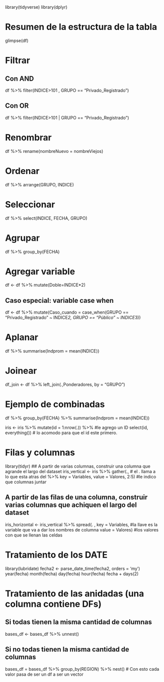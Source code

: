 library(tidyverse)
library(dplyr)

# Resumen de la estructura de la tabla
glimpse(df)

# Filtrar
## Con AND
df %>% 
  filter(INDICE>101 , GRUPO == "Privado_Registrado")

## Con OR
df %>% 
  filter(INDICE>101 | GRUPO == "Privado_Registrado")

# Renombrar
df %>% 
  rename(nombreNuevo = nombreViejos)
  
# Ordenar
df %>% 
  arrange(GRUPO, INDICE)
  
# Seleccionar
df %>% 
  select(INDICE, FECHA, GRUPO)

# Agrupar
df %>% 
  group_by(FECHA)

# Agregar variable
df <- df %>% 
  mutate(Doble=INDICE*2)
  
## Caso especial: variable case when
df <- df %>% 
  mutate(Caso_cuando = case_when(GRUPO == "Privado_Registrado"   ~ INDICE*2,
                                 GRUPO == "Público"              ~ INDICE*3))

# Aplanar
df %>% 
  summarise(Indprom = mean(INDICE))
  
# Joinear
df_join <- df %>% 
  left_join(.,Ponderadores, by = "GRUPO")
  
# Ejemplo de combinadas
df %>% 
  group_by(FECHA) %>%
  summarise(Indprom = mean(INDICE))
  
iris <- iris %>% 
  mutate(id = 1:nrow(.)) %>%  #le agrego un ID
  select(id, everything()) # lo acomodo para que el id este primero. 

# Filas y columnas
library(tidyr)
## A partir de varias columnas, construir una columna que agrande el largo del dataset 
iris_vertical <- iris %>% gather(., # el . llama a lo que esta atras del %>% 
                                 key   = Variables,
                                 value = Valores,
                                 2:5) #le indico que columnas juntar

## A partir de las filas de una columna, construir varias columnas que achiquen el largo del dataset
iris_horizontal <- iris_vertical %>%
  spread(. ,
         key   = Variables, #la llave es la variable que va a dar los nombres de columna
         value = Valores) #los valores con que se llenan las celdas
 
# Tratamiento de los DATE
library(lubridate)
fecha2 <- parse_date_time(fecha2, orders = 'my')
year(fecha)
month(fecha)
day(fecha)
hour(fecha)
fecha + days(2)

# Tratamiento de las anidadas (una columna contiene DFs)
## Si todas tienen la misma cantidad de columnas
bases_df <- bases_df %>% unnest()

## Si no todas tienen la misma cantidad de columnas
bases_df = bases_df %>% 
              group_by(REGION) %>% 
              nest() # Con esto cada valor pasa de ser un df a ser un vector


